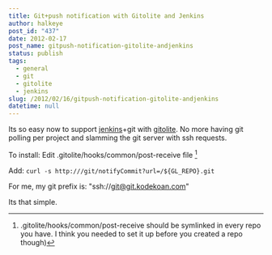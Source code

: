 ```yaml
---
title: Git+push notification with Gitolite and Jenkins
author: halkeye
post_id: "437"
date: 2012-02-17
post_name: gitpush-notification-gitolite-andjenkins
status: publish
tags:
  - general
  - git
  - gitolite
  - jenkins
slug: /2012/02/16/gitpush-notification-gitolite-andjenkins
datetime: null
---
```


Its so easy now to support [jenkins](https://jenkins-ci.org/)+git with [gitolite](https://github.com/sitaramc/gitolite). No more having git polling per project and slamming the git server with ssh requests.

To install:
Edit .gitolite/hooks/common/post-receive file [^1]

Add:
`
curl -s http:///git/notifyCommit?url=/${GL_REPO}.git
`

For me, my git prefix is: "ssh://git@git.kodekoan.com"

Its that simple.

[^1]: .gitolite/hooks/common/post-receive should be symlinked in every repo you have. I think you needed to set it up before you created a repo though)
